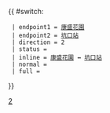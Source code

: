 {{ #switch: {{{format|}}}
  | endpoint1 = [[康盛花園巴士總站|康盛花園]]
  | endpoint2 = [[坑口站公共運輸交匯處|坑口站]]
  | direction = 2
  | status =
  | inline = [[康盛花園巴士總站|康盛花園]] ↔ [[坑口站公共運輸交匯處|坑口站]]
  | normal =
  | full =
}}<noinclude>[[Category:九龍巴士路線模板|2]]</noinclude>